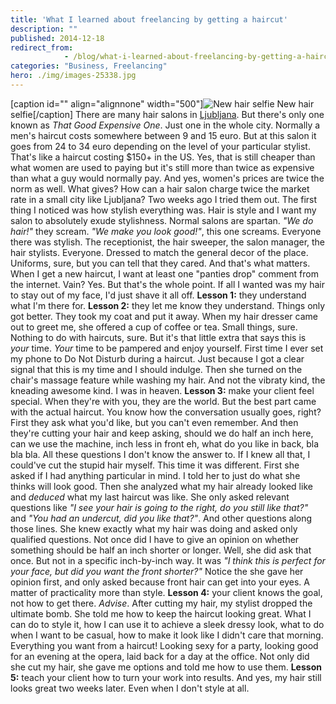 ```yaml
---
title: 'What I learned about freelancing by getting a haircut'
description: ""
published: 2014-12-18
redirect_from: 
            - /blog/what-i-learned-about-freelancing-by-getting-a-haircut/swizec/6625
categories: "Business, Freelancing"
hero: ./img/images-25338.jpg
---
```

\[caption id=&quot;&quot; align=&quot;alignnone&quot; width=&quot;500&quot;]![New hair selfie](./img/images-25338.jpg "New hair selfie") New hair selfie\[/caption] There are many hair salons in [Ljubljana](<http://maps.google.com/maps?ll=46.0555555556,14.5083333333&spn=0.1,0.1&q=46.0555555556,14.5083333333 (Ljubljana)&t=h> "Ljubljana"). But there&#x27;s only one known as _That Good Expensive One_. Just one in the whole city. Normally a men&#x27;s haircut costs somewhere between 9 and 15 euro. But at this salon it goes from 24 to 34 euro depending on the level of your particular stylist. That&#x27;s like a haircut costing \$150+ in the US. Yes, that is still cheaper than what women are used to paying but it&#x27;s still more than twice as expensive than what a guy would normally pay. And yes, women&#x27;s prices are twice the norm as well. What gives? How can a hair salon charge twice the market rate in a small city like Ljubljana? Two weeks ago I tried them out. The first thing I noticed was how stylish everything was. Hair is style and I want my salon to absolutely exude stylishness. Normal salons are spartan. _&quot;We do hair!&quot;_ they scream. _&quot;We make you look good!&quot;_, this one screams. Everyone there was stylish. The receptionist, the hair sweeper, the salon manager, the hair stylists. Everyone. Dressed to match the general decor of the place. Uniforms, sure, but you can tell that they cared. And that&#x27;s what matters. When I get a new haircut, I want at least one &quot;panties drop&quot; comment from the internet. Vain? Yes. But that&#x27;s the whole point. If all I wanted was my hair to stay out of my face, I&#x27;d just shave it all off. **Lesson 1:** they understand what I&#x27;m there for. **Lesson 2:** they let me know they understand. Things only got better. They took my coat and put it away. When my hair dresser came out to greet me, she offered a cup of coffee or tea. Small things, sure. Nothing to do with haircuts, sure. But it&#x27;s that little extra that says this is _your_ time. _Your_ time to be pampered and enjoy yourself. First time I ever set my phone to Do Not Disturb during a haircut. Just because I got a clear signal that this is my time and I should indulge. Then she turned on the chair&#x27;s massage feature while washing my hair. And not the vibraty kind, the kneading awesome kind. I was in heaven. **Lesson 3:** make your client feel special. When they&#x27;re with you, they are the world. But the best part came with the actual haircut. You know how the conversation usually goes, right? First they ask what you&#x27;d like, but you can&#x27;t even remember. And then they&#x27;re cutting your hair and keep asking, should we do half an inch here, can we use the machine, inch less in front eh, what do you like in back, bla bla bla. All these questions I don&#x27;t know the answer to. If I knew all that, I could&#x27;ve cut the stupid hair myself. This time it was different. First she asked if I had anything particular in mind. I told her to just do what she thinks will look good. Then she analyzed what my hair already looked like and _deduced_ what my last haircut was like. She only asked relevant questions like _&quot;I see your hair is going to the right, do you still like that?&quot;_ and _&quot;You had an undercut, did you like that?&quot;_. And other questions along those lines. She knew exactly what my hair was doing and asked only qualified questions. Not once did I have to give an opinion on whether something should be half an inch shorter or longer. Well, she did ask that once. But not in a specific inch-by-inch way. It was _&quot;I think this is perfect for your face, but did you want the front shorter?&quot;_ Notice the she gave her opinion first, and only asked because front hair can get into your eyes. A matter of practicality more than style. **Lesson 4:** your client knows the goal, not how to get there. _Advise_. After cutting my hair, my stylist dropped the ultimate bomb. She told me how to keep the haircut looking great. What I can do to style it, how I can use it to achieve a sleek dressy look, what to do when I want to be casual, how to make it look like I didn&#x27;t care that morning. Everything you want from a haircut! Looking sexy for a party, looking good for an evening at the opera, laid back for a day at the office. Not only did she cut my hair, she gave me options and told me how to use them. **Lesson 5:** teach your client how to turn your work into results. And yes, my hair still looks great two weeks later. Even when I don&#x27;t style at all.
